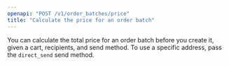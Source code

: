 ```yaml
---
openapi: "POST /v1/order_batches/price"
title: "Calculate the price for an order batch"
---
```


You can calculate the total price for an order batch before you create it, given a cart, recipients, and send method. To use a specific address, pass the `direct_send` send method.